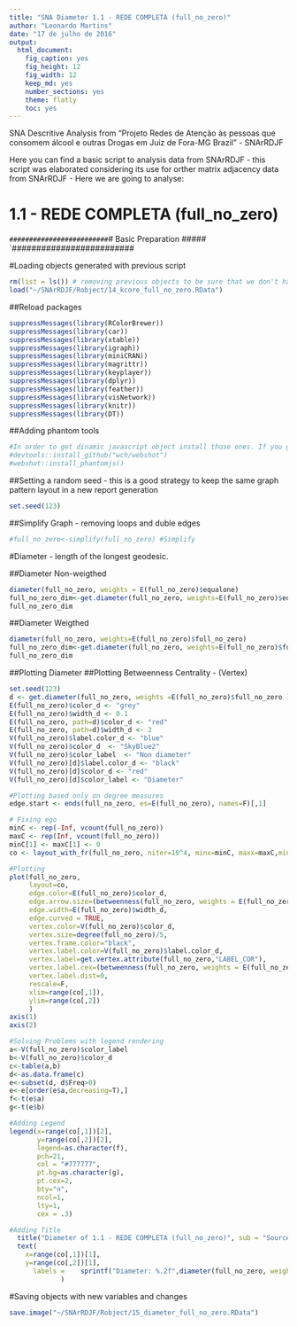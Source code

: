 ```yaml
---
title: "SNA Diameter 1.1 - REDE COMPLETA (full_no_zero)"
author: "Leonardo Martins"
date: "17 de julho de 2016"
output: 
  html_document: 
    fig_caption: yes
    fig_height: 12
    fig_width: 12
    keep_md: yes
    number_sections: yes
    theme: flatly
    toc: yes
---
```

SNA Descritive Analysis from "Projeto Redes de Atenção às pessoas que consomem álcool e outras Drogas em Juiz de Fora-MG   Brazil"  - SNArRDJF

Here you can find a basic script to analysis data from SNArRDJF - this script was elaborated considering its use for orther matrix adjacency data from SNArRDJF - Here we are going to analyse:

# 1.1 - REDE COMPLETA (full_no_zero)

`#########################
`# Basic Preparation #####
`#########################

#Loading objects generated with previous script 
```r
rm(list = ls()) # removing previous objects to be sure that we don't have objects conflicts name
load("~/SNArRDJF/Robject/14_kcore_full_no_zero.RData")
```
##Reload packages
```r
suppressMessages(library(RColorBrewer))
suppressMessages(library(car))
suppressMessages(library(xtable))
suppressMessages(library(igraph))
suppressMessages(library(miniCRAN))
suppressMessages(library(magrittr))
suppressMessages(library(keyplayer))
suppressMessages(library(dplyr))
suppressMessages(library(feather))
suppressMessages(library(visNetwork))
suppressMessages(library(knitr))
suppressMessages(library(DT))
```
##Adding phantom tools
```r
#In order to get dinamic javascript object install those ones. If you get problems installing go to Stackoverflow.com and type your error to discover what to do. In some cases the libraries need to be intalled in outside R libs.
#devtools::install_github("wch/webshot")
#webshot::install_phantomjs()
```
##Setting a random seed - this is a good strategy to keep the same graph pattern layout in a new report generation
```r
set.seed(123)
```

##Simplify Graph - removing loops and duble edges 
```r
#full_no_zero<-simplify(full_no_zero) #Simplify
```


#Diameter - length of the longest geodesic.

##Diameter Non-weigthed 
```r
diameter(full_no_zero, weights = E(full_no_zero)$equalone)
full_no_zero_dim<-get.diameter(full_no_zero, weights=E(full_no_zero)$equalone)
full_no_zero_dim
```
##Diameter Weigthed 
```r
diameter(full_no_zero, weights=E(full_no_zero)$full_no_zero)
full_no_zero_dim<-get.diameter(full_no_zero, weights=E(full_no_zero)$full_no_zero)
full_no_zero_dim
```
##Plotting Diameter
##Plotting Betweenness Centrality - (Vertex)
```r
set.seed(123)
d <- get.diameter(full_no_zero, weights =E(full_no_zero)$full_no_zero )
E(full_no_zero)$color_d <- "grey"
E(full_no_zero)$width_d <- 0.1
E(full_no_zero, path=d)$color_d <- "red"
E(full_no_zero, path=d)$width_d <- 2
V(full_no_zero)$label.color_d <- "blue"
V(full_no_zero)$color_d  <- "SkyBlue2"
V(full_no_zero)$color_label  <- "Non diameter"
V(full_no_zero)[d]$label.color_d <- "black"
V(full_no_zero)[d]$color_d <- "red"
V(full_no_zero)[d]$color_label <- "Diameter"

#Plotting based only on degree measures 
edge.start <- ends(full_no_zero, es=E(full_no_zero), names=F)[,1]

# Fixing ego
minC <- rep(-Inf, vcount(full_no_zero))
maxC <- rep(Inf, vcount(full_no_zero))
minC[1] <- maxC[1] <- 0
co <- layout_with_fr(full_no_zero, niter=10^4, minx=minC, maxx=maxC,miny=minC, maxy=maxC, weights = E(full_no_zero)$full_no_zero)

#Plotting
plot(full_no_zero, 
     layout=co,
     edge.color=E(full_no_zero)$color_d,
     edge.arrow.size=(betweenness(full_no_zero, weights = E(full_no_zero)$full_no_zero)+1)/100000,
     edge.width=E(full_no_zero)$width_d,
     edge.curved = TRUE,
     vertex.color=V(full_no_zero)$color_d,
     vertex.size=degree(full_no_zero)/5,
     vertex.frame.color="black",
     vertex.label.color=V(full_no_zero)$label.color_d,
     vertex.label=get.vertex.attribute(full_no_zero,"LABEL_COR"),
     vertex.label.cex=(betweenness(full_no_zero, weights = E(full_no_zero)$full_no_zero)+1)/10000,
     vertex.label.dist=0,
     rescale=F,
     xlim=range(co[,1]), 
     ylim=range(co[,2])
     )
axis(1)
axis(2)

#Solving Problems with legend rendering 
a<-V(full_no_zero)$color_label 
b<-V(full_no_zero)$color_d
c<-table(a,b)
d<-as.data.frame(c)
e<-subset(d, d$Freq>0)
e<-e[order(e$a,decreasing=T),] 
f<-t(e$a)
g<-t(e$b)

#Adding Legend
legend(x=range(co[,1])[2], 
       y=range(co[,2])[2],
       legend=as.character(f),
       pch=21,
       col = "#777777", 
       pt.bg=as.character(g),
       pt.cex=2,
       bty="n", 
       ncol=1,
       lty=1,
       cex = .3)

#Adding Title
  title("Diameter of 1.1 - REDE COMPLETA (full_no_zero)", sub = "Source: from authors ")
  text( 
    x=range(co[,1])[1],
    y=range(co[,2])[1], 
      labels =    sprintf("Diameter: %.2f",diameter(full_no_zero, weights = E(full_no_zero)$full_no_zero))
             )
```
#Saving objects with new variables and changes
```r
save.image("~/SNArRDJF/Robject/15_diameter_full_no_zero.RData") 
```


